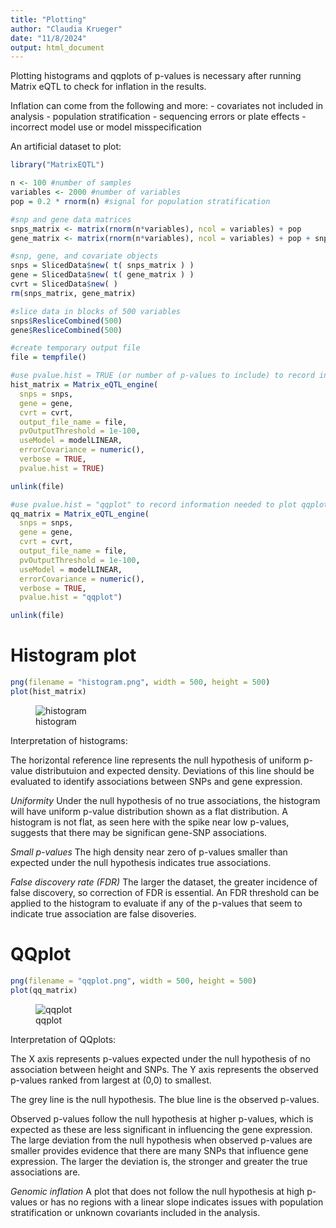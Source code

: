 ```yaml
---
title: "Plotting"
author: "Claudia Krueger"
date: "11/8/2024"
output: html_document
---
```


Plotting histograms and qqplots of p-values is necessary after running Matrix eQTL to check for inflation in the results.

Inflation can come from the following and more:
- covariates not included in analysis
- population stratification
- sequencing errors or plate effects
- incorrect model use or model misspecification

An artificial dataset to plot:
```r
library("MatrixEQTL")

n <- 100 #number of samples
variables <- 2000 #number of variables
pop = 0.2 * rnorm(n) #signal for population stratification

#snp and gene data matrices
snps_matrix <- matrix(rnorm(n*variables), ncol = variables) + pop
gene_matrix <- matrix(rnorm(n*variables), ncol = variables) + pop + snps_matrix*((1:variables)/variables)^9/2

#snp, gene, and covariate objects
snps = SlicedData$new( t( snps_matrix ) )
gene = SlicedData$new( t( gene_matrix ) )
cvrt = SlicedData$new( )
rm(snps_matrix, gene_matrix)

#slice data in blocks of 500 variables
snps$ResliceCombined(500)
gene$ResliceCombined(500)

#create temporary output file
file = tempfile()

#use pvalue.hist = TRUE (or number of p-values to include) to record information needed to plot histograms
hist_matrix = Matrix_eQTL_engine(
  snps = snps,
  gene = gene,
  cvrt = cvrt,
  output_file_name = file,
  pvOutputThreshold = 1e-100,
  useModel = modelLINEAR,
  errorCovariance = numeric(),
  verbose = TRUE,
  pvalue.hist = TRUE)

unlink(file)

#use pvalue.hist = "qqplot" to record information needed to plot qqplots
qq_matrix = Matrix_eQTL_engine(
  snps = snps,
  gene = gene,
  cvrt = cvrt,
  output_file_name = file,
  pvOutputThreshold = 1e-100,
  useModel = modelLINEAR,
  errorCovariance = numeric(),
  verbose = TRUE,
  pvalue.hist = "qqplot")

unlink(file)

```

# Histogram plot
```r
png(filename = "histogram.png", width = 500, height = 500)
plot(hist_matrix)
```
![histogram](~/matrix_eqtl/histogram.png)

Interpretation of histograms:

The horizontal reference line represents the null hypothesis of uniform p-value distributuion and expected density. Deviations of this line should be evaluated to identify associations between SNPs and gene expression.

*Uniformity*
Under the null hypothesis of no true associations, the histogram will have uniform p-value distribution shown as a flat distribution. A histogram is not flat, as seen here with the spike near low p-values, suggests that there may be significan gene-SNP associations.

*Small p-values*
The high density near zero of p-values smaller than expected under the null hypothesis indicates true associations.

*False discovery rate (FDR)*
The larger the dataset, the greater incidence of false discovery, so correction of FDR is essential. An FDR threshold can be applied to the histogram to evaluate if any of the p-values that seem to indicate true association are false disoveries.

# QQplot
```r
png(filename = "qqplot.png", width = 500, height = 500)
plot(qq_matrix)
```
![qqplot](~/matrix_eqtl/qqplot.png)

Interpretation of QQplots:

The X axis represents p-values expected under the null hypothesis of no association between height and SNPs. The Y axis represents the observed p-values ranked from largest at (0,0) to smallest. 

The grey line is the null hypothesis. The blue line is the observed p-values.

Observed p-values follow the null hypothesis at higher p-values, which is expected as these are less significant in influencing the gene expression. The large deviation from the null hypothesis when observed p-values are smaller provides evidence that there are many SNPs that influence gene expression. The larger the deviation is, the stronger and greater the true associations are.

*Genomic inflation*
A plot that does not follow the null hypothesis at high p-values or has no regions with a linear slope indicates issues with population stratification or unknown covariants included in the analysis.

